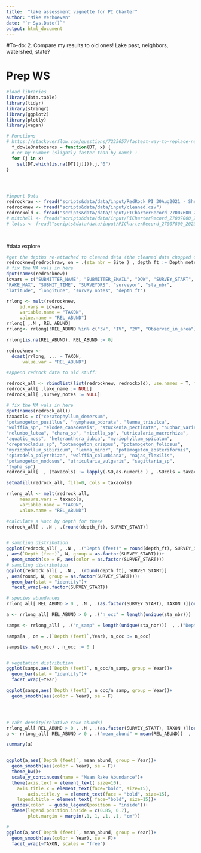 ```yaml
---
title:  "lake assessment vignette for PI Charter"
author: "Mike Verhoeven"
date: "`r Sys.Date()`"
output: html_document
---
```


#To-do: 
2. Compare my results to old ones! Lake past, neighbors, watershed, state?


# Prep WS
```r
#load libraries
library(data.table)
library(tidyr)
library(stringr)
library(ggplot2)
library(plotly)
library(vegan)

# Functions
# https://stackoverflow.com/questions/7235657/fastest-way-to-replace-nas-in-a-large-data-table
  f_dowle3natozeros = function(DT, x) {
  # or by number (slightly faster than by name) :
  for (j in x)
    set(DT,which(is.na(DT[[j]])),j,"0")
}




#import Data
redrockraw <- fread("scripts&data/data/input/RedRock_PI_30Aug2021 - Sheet1.csv")
redrocknew <- fread("scripts&data/data/input/cleaned.csv")
redrockold <- fread("scripts&data/data/input/PICharterRecord_27007600_2018-07-06 (1).csv")
# mitchell <- fread("scripts&data/data/input/PICharterRecord_27007000_2017-08-14 (1).csv")
# lotus <- fread("scripts&data/data/input/PICharterRecord_27007800_2023-08-23 (1).csv")

  
```


#data explore
```r
#get the depths re-attached to cleaned data (the cleaned data chopped out the depths):
redrocknew[redrockraw, on = .(sta_nbr = Site ) , depth_ft := Depth_meters*3.28084  ]
# fix the NA vals in here
dput(names(redrocknew))
idvars = c("SUBMITTER_NAME", "SUBMITTER_EMAIL", "DOW", "SURVEY_START", 
"RAKE_MAX", "SUBMIT_TIME", "SURVEYORS", "surveyor", "sta_nbr", 
"latitude", "longitude", "survey_notes", "depth_ft")

rrlong <- melt(redrocknew, 
     id.vars = idvars,
     variable.name = "TAXON",
     value.name = "REL_ABUND")
rrlong[ ,.N , REL_ABUND]
rrlong<- rrlong[!REL_ABUND %in% c("3V", "1V", "2V", "Observed_in_area")]

rrlong[is.na(REL_ABUND), REL_ABUND := 0]

redrocknew <- 
  dcast(rrlong, ... ~ TAXON, 
      value.var = "REL_ABUND")

#append redrock data to old stuff:

redrock_all <- rbindlist(list(redrocknew, redrockold), use.names = T, fill = TRUE)
redrock_all[ ,lake_name := NULL]
redrock_all[ ,survey_notes := NULL]

# fix the NA vals in here
dput(names(redrock_all))
taxacols = c("ceratophyllum_demersum", 
"potamogeton_pusillus", "nymphaea_odorata", "lemna_trisulca", 
"wolffia_sp", "elodea_canadensis", "stuckenia_pectinata", "nuphar_variegata", 
"nelumbo_lutea", "chara_sp", "nitella_sp", "utricularia_macrorhiza", 
"aquatic_moss", "heteranthera_dubia", "myriophyllum_spicatum", 
"drepanocladus_sp", "potamogeton_crispus", "potamogeton_foliosus", 
"myriophyllum_sibiricum", "lemna_minor", "potamogeton_zosteriformis", 
"spirodela_polyrrhiza", "wolffia_columbiana", "najas_flexilis", 
"potamogeton_nodosus", "utricularia_vulgaris", "sagittaria_sp", 
"typha_sp")
redrock_all[  , (taxacols) := lapply(.SD,as.numeric ) , .SDcols = taxacols ]

setnafill(redrock_all, fill=0, cols = taxacols)

rrlong_all <- melt(redrock_all, 
     measure.vars = taxacols,
     variable.name = "TAXON",
     value.name = "REL_ABUND")

#calculate a %occ by depth for these
redrock_all[ , .N , .(round(depth_ft), SURVEY_START)]


# sampling distribution
ggplot(redrock_all[ , .N , .("Depth (feet)" = round(depth_ft), SURVEY_START)]
, aes(`Depth (feet)`, N, group = as.factor(SURVEY_START)))+
  geom_smooth(se = F, aes(color = as.factor(SURVEY_START)))
# sampling distribution
ggplot(redrock_all[ , .N , .(round(depth_ft), SURVEY_START)]
, aes(round, N, group = as.factor(SURVEY_START)))+
  geom_bar(stat = "identity")+
  facet_wrap(~as.factor(SURVEY_START))

# species abundances
rrlong_all[ REL_ABUND > 0 , .N , .(as.factor(SURVEY_START), TAXON )][order(-N, as.factor)]

a <- rrlong_all[ REL_ABUND > 0 , .("n_occ" = length(unique(sta_nbr)))  , .("Depth (feet)" = round(depth_ft), "Year" = as.factor(year(SURVEY_START)))]

samps <- rrlong_all[ , .("n_samp" = length(unique(sta_nbr)))  , .("Depth (feet)" = round(depth_ft), "Year" = as.factor(year(SURVEY_START)))]

samps[a , on = .(`Depth (feet)`,Year), n_occ := n_occ]

samps[is.na(n_occ) , n_occ := 0 ]


# vegetation distribution
ggplot(samps,aes(`Depth (feet)`, n_occ/n_samp, group = Year))+
  geom_bar(stat = "identity")+
  facet_wrap(~Year)

ggplot(samps,aes(`Depth (feet)`, n_occ/n_samp, group = Year))+
  geom_smooth(aes(color = Year), se = F)




# rake density(relative rake abunds)
rrlong_all[ REL_ABUND > 0 , .N , .(as.factor(SURVEY_START), TAXON )][order(-N, as.factor)]
a <- rrlong_all[ REL_ABUND > 0 , .("mean_abund" = mean(REL_ABUND))  , .(TAXON, "Depth (feet)" = round(depth_ft), "Year" = as.factor(year(SURVEY_START)))]

summary(a)


ggplot(a,aes(`Depth (feet)`, mean_abund, group = Year))+
  geom_smooth(aes(color = Year), se = F)+
  theme_bw()+
  scale_y_continuous(name = "Mean Rake Abundance")+
  theme(axis.text = element_text( size=10),
    axis.title.x = element_text(face="bold", size=15),
        axis.title.y  = element_text(face = "bold", size=15),
    legend.title = element_text( face="bold", size=15))+
  guides(color  = guide_legend(position = "inside"))+
  theme(legend.position.inside = c(0.85, 0.7),
        plot.margin = margin(.1, 1, .1, .1, "cm"))

#   
ggplot(a,aes(`Depth (feet)`, mean_abund, group = Year))+
  geom_smooth(aes(color = Year), se = F)+
  facet_wrap(~TAXON, scales = "free")









```

